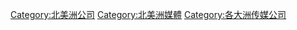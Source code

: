 [[Category:北美洲公司|Category:北美洲公司]]
[[Category:北美洲媒體|Category:北美洲媒體]]
[[Category:各大洲传媒公司|Category:各大洲传媒公司]]
